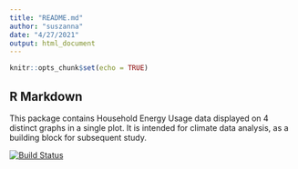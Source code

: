 ```yaml
---
title: "README.md"
author: "suszanna"
date: "4/27/2021"
output: html_document
---
```


```r
knitr::opts_chunk$set(echo = TRUE)
```

## R Markdown

This package contains Household Energy Usage data displayed on 4 distinct graphs in a single plot.  It is intended for climate data analysis, as a building block for subsequent study.

[![Build Status](https://travis-ci.com/suszanna/heu3.svg?branch=main)](https://travis-ci.com/suszanna/heu3)
